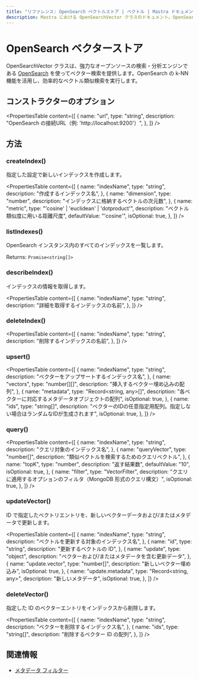 ```yaml
---
title: "リファレンス: OpenSearch ベクトルストア | ベクトル | Mastra ドキュメント"
description: Mastra における OpenSearchVector クラスのドキュメント。OpenSearch を用いたベクトル検索を提供します。
---
```


# OpenSearch ベクターストア

OpenSearchVector クラスは、強力なオープンソースの検索・分析エンジンである [OpenSearch](https://opensearch.org/) を使ってベクター検索を提供します。OpenSearch の k-NN 機能を活用し、効率的なベクトル類似検索を実行します。

## コンストラクターのオプション

<PropertiesTable
  content={[
    {
      name: "url",
      type: "string",
      description: "OpenSearch の接続URL（例: 'http://localhost:9200'）",
    },
  ]}
/>

## 方法

### createIndex()

指定した設定で新しいインデックスを作成します。

<PropertiesTable
  content={[
    {
      name: "indexName",
      type: "string",
      description: "作成するインデックス名",
    },
    {
      name: "dimension",
      type: "number",
      description: "インデックスに格納するベクトルの次元数",
    },
    {
      name: "metric",
      type: "'cosine' | 'euclidean' | 'dotproduct'",
      description: "ベクトル類似度に用いる距離尺度",
      defaultValue: "'cosine'",
      isOptional: true,
    },
  ]}
/>

### listIndexes()

OpenSearch インスタンス内のすべてのインデックスを一覧します。

Returns: `Promise<string[]>`

### describeIndex()

インデックスの情報を取得します。

<PropertiesTable
  content={[
    {
      name: "indexName",
      type: "string",
      description: "詳細を取得するインデックスの名前",
    },
  ]}
/>

### deleteIndex()

<PropertiesTable
  content={[
    {
      name: "indexName",
      type: "string",
      description: "削除するインデックスの名前",
    },
  ]}
/>

### upsert()

<PropertiesTable
  content={[
    {
      name: "indexName",
      type: "string",
      description: "ベクターをアップサートするインデックス名",
    },
    {
      name: "vectors",
      type: "number[][]",
      description: "挿入するベクター埋め込みの配列",
    },
    {
      name: "metadata",
      type: "Record<string, any>[]",
      description: "各ベクターに対応するメタデータオブジェクトの配列",
      isOptional: true,
    },
    {
      name: "ids",
      type: "string[]",
      description:
        "ベクターのIDの任意指定用配列。指定しない場合はランダムなIDが生成されます",
      isOptional: true,
    },
  ]}
/>

### query()

<PropertiesTable
  content={[
    {
      name: "indexName",
      type: "string",
      description: "クエリ対象のインデックス名",
    },
    {
      name: "queryVector",
      type: "number[]",
      description: "類似ベクトルを検索するためのクエリベクトル",
    },
    {
      name: "topK",
      type: "number",
      description: "返す結果数",
      defaultValue: "10",
      isOptional: true,
    },
    {
      name: "filter",
      type: "VectorFilter",
      description:
        "クエリに適用するオプションのフィルタ（MongoDB 形式のクエリ構文）",
      isOptional: true,
    },
  ]}
/>

### updateVector()

ID で指定したベクトリエントリを、新しいベクターデータおよび/またはメタデータで更新します。

<PropertiesTable
  content={[
    {
      name: "indexName",
      type: "string",
      description: "ベクトルを更新する対象のインデックス名",
    },
    {
      name: "id",
      type: "string",
      description: "更新するベクトルの ID",
    },
    {
      name: "update",
      type: "object",
      description: "ベクターおよび/またはメタデータを含む更新データ",
    },
    {
      name: "update.vector",
      type: "number[]",
      description: "新しいベクター埋め込み",
      isOptional: true,
    },
    {
      name: "update.metadata",
      type: "Record<string, any>",
      description: "新しいメタデータ",
      isOptional: true,
    },
  ]}
/>

### deleteVector()

指定した ID のベクターエントリをインデックスから削除します。

<PropertiesTable
  content={[
    {
      name: "indexName",
      type: "string",
      description: "ベクターを削除するインデックス名",
    },
    {
      name: "ids",
      type: "string[]",
      description: "削除するベクター ID の配列",
    },
  ]}
/>

## 関連情報

- [メタデータ フィルター](../rag/metadata-filters)